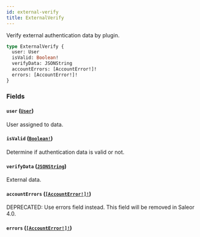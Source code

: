 ```yaml
---
id: external-verify
title: ExternalVerify
---
```


Verify external authentication data by plugin.

```graphql
type ExternalVerify {
  user: User
  isValid: Boolean!
  verifyData: JSONString
  accountErrors: [AccountError!]!
  errors: [AccountError!]!
}
```

### Fields

#### `user` ([`User`](../../../developer/api-reference/objects/user))

User assigned to data.

#### `isValid` ([`Boolean!`](../../../developer/api-reference/scalars/boolean))

Determine if authentication data is valid or not.

#### `verifyData` ([`JSONString`](../../../developer/api-reference/scalars/json-string))

External data.

#### `accountErrors` ([`[AccountError!]!`](../../../developer/api-reference/objects/account-error))

<span class="badge badge--warning">DEPRECATED: Use errors field instead. This field will be removed in Saleor 4.0.</span>

#### `errors` ([`[AccountError!]!`](../../../developer/api-reference/objects/account-error))
